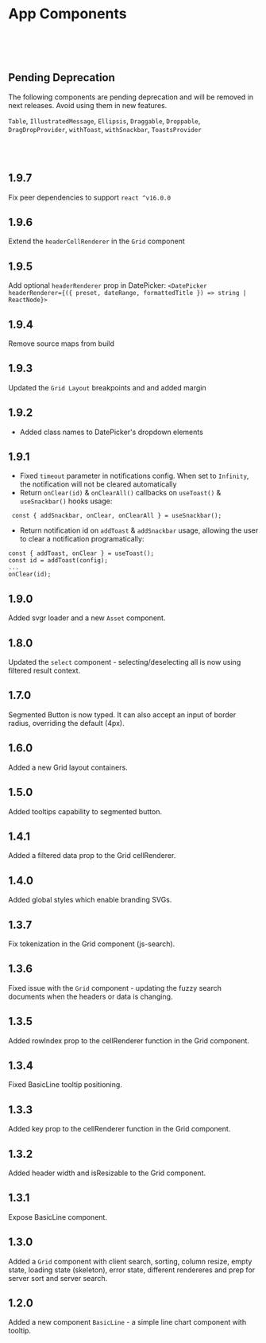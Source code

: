 
<Meta title="Notes" />

# App Components

<br /><br /><br />


## Pending Deprecation

The following components are pending deprecation and will be removed in next releases. Avoid using them in new features.

`Table`, `IllustratedMessage`, `Ellipsis`, `Draggable`, `Droppable`, `DragDropProvider`, `withToast`, `withSnackbar`, `ToastsProvider`

<br /><br />

## 1.9.7
Fix peer dependencies to support `react ^v16.0.0`

## 1.9.6
Extend the `headerCellRenderer` in the `Grid` component

## 1.9.5
Add optional `headerRenderer` prop in DatePicker: `<DatePicker headerRenderer={({ preset, dateRange, formattedTitle }) => string | ReactNode}>`

## 1.9.4
Remove source maps from build

## 1.9.3
Updated the `Grid Layout` breakpoints and and added margin

## 1.9.2
- Added class names to DatePicker's dropdown elements

## 1.9.1
- Fixed `timeout` parameter in notifications config. When set to `Infinity`, the notification will not be cleared automatically
- Return `onClear(id)` & `onClearAll()` callbacks on `useToast()` & `useSnackbar()` hooks usage:

```
 const { addSnackbar, onClear, onClearAll } = useSnackbar();
```

- Return notification id on `addToast` & `addSnackbar` usage, allowing the user to clear a notification programatically:

```
const { addToast, onClear } = useToast();
const id = addToast(config);
...
onClear(id);
```

## 1.9.0
Added svgr loader and a new  `Asset` component.

## 1.8.0
Updated the `select` component - selecting/deselecting all is now using filtered result context.


## 1.7.0
Segmented Button is now typed. It can also accept an input of border radius, overriding the default (4px).

## 1.6.0
Added a new Grid layout containers.

## 1.5.0
Added tooltips capability to segmented button.

## 1.4.1
Added a filtered data prop to the Grid cellRenderer.

## 1.4.0

Added global styles which enable branding SVGs.

## 1.3.7

Fix tokenization in the Grid component (js-search).

## 1.3.6

Fixed issue with the `Grid` component - updating the fuzzy search documents when the headers or data is changing.

## 1.3.5

Added rowIndex prop to the cellRenderer function in the Grid component.

## 1.3.4

Fixed BasicLine tooltip positioning.

## 1.3.3

Added key prop to the cellRenderer function in the Grid component.

## 1.3.2

Added header width and isResizable to the Grid component.

## 1.3.1

Expose BasicLine component.

## 1.3.0

Added a `Grid` component with client search, sorting, column resize, empty state, loading state (skeleton), error state, different rendereres and prep for server sort and server search.

## 1.2.0

Added a new component `BasicLine` - a simple line chart component with tooltip.
